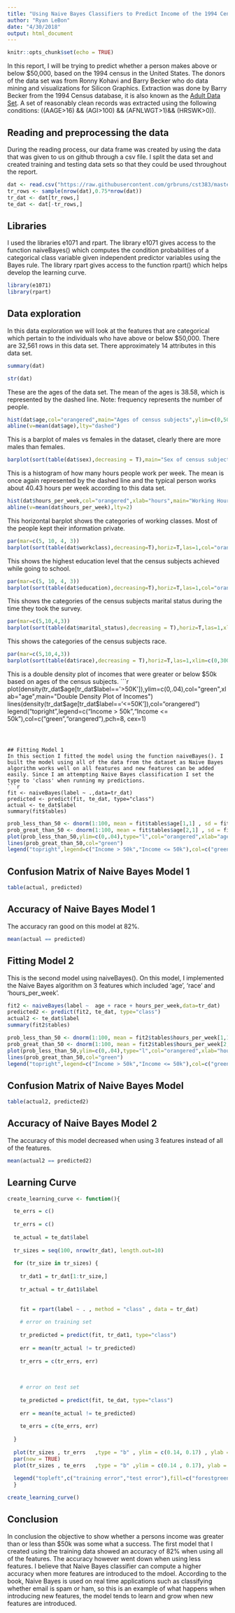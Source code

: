 ```yaml
---
title: "Using Naive Bayes Classifiers to Predict Income of the 1994 Census"
author: "Ryan LeBon"
date: "4/30/2018"
output: html_document
---
```


```r
knitr::opts_chunk$set(echo = TRUE)
```

In this report, I will be trying to predict whether a person makes above or below $50,000, based on the 1994 census in the United States. The donors of the data set was from Ronny Kohavi and Barry Becker who do data mining and visualizations for Silicon Graphics. Extraction was done by Barry Becker from the 1994 Census database, it is also known as the [Adult Data Set](http://archive.ics.uci.edu/ml/datasets/Adult). A set of reasonably clean records was extracted using the following conditions: ((AAGE>16) && (AGI>100) && (AFNLWGT>1)&& (HRSWK>0)). 


## Reading and preprocessing the data
During the reading process, our data frame was created by using the data that was given to us on github through a csv file. I split the data set and created training and testing data sets so that they could be used throughout the report.
```r

dat <- read.csv("https://raw.githubusercontent.com/grbruns/cst383/master/1994-census-summary.csv")
tr_rows <- sample(nrow(dat),0.75*nrow(dat))
tr_dat <- dat[tr_rows,]
te_dat <- dat[-tr_rows,]

```

## Libraries
I used the libraries e1071 and rpart. The library e1071 gives access to the function naiveBayes() which computes the condition probabilities of a categorical class variable given independent predictor variables using the Bayes rule. The library rpart gives access to the function rpart() which helps develop the learning curve.
```r
library(e1071)
library(rpart)
```


## Data exploration
In this data exploration we will look at the features that are categorical which pertain to the individuals who have above or below $50,000. There are 32,561 rows in this data set. There approximately 14 attributes in this data set.

```r
summary(dat)
```

```r
str(dat)
```

These are the ages of the data set. The mean of the ages is 38.58, which is represented by the dashed line. Note: frequency represents the number of people.
```r
hist(dat$age,col="orangered",main="Ages of census subjects",ylim=c(0,5000),xlab="Ages")
abline(v=mean(dat$age),lty="dashed")
```

This is a barplot of males vs females in the dataset, clearly there are more males than females.
```r
barplot(sort(table(dat$sex),decreasing = T),main="Sex of census subjects",ylab="Frequency",col="orangered",beside=T,names.arg=c("Male","Female"),ylim=c(0,25000))
```

This is a histogram of how many hours people work per week. The mean is once again represented by the dashed line and the typical person works about 40.43 hours per week according to this data set.
```r
hist(dat$hours_per_week,col="orangered",xlab="hours",main="Working Hours of census subjects")
abline(v=mean(dat$hours_per_week),lty=2)

```

This horizontal barplot shows the categories of working classes. Most of the people kept their information private.
```r
par(mar=c(5, 10, 4, 3))
barplot(sort(table(dat$workclass),decreasing=T),horiz=T,las=1,col="orangered",xlim=c(0,25000),xlab="Frequency",main="Working Class of census subjects")
```

This shows the highest education level that the census subjects achieved while going to school.
```r

par(mar=c(5, 10, 4, 3))
barplot(sort(table(dat$education),decreasing=T),horiz=T,las=1,col="orangered",xlim=c(0,12000),xlab="Frequency",main="Education Level of census subjects")

```

This shows the categories of the census subjects marital status during the time they took the survey.
```r

par(mar=c(5,10,4,3))
barplot(sort(table(dat$marital_status),decreasing = T),horiz=T,las=1,xlim=c(0,20000),col="orangered",xlab="Frequency",main="Marital Status of census subjects")

```

This shows the categories of the census subjects race.
```r

par(mar=c(5,10,4,3))
barplot(sort(table(dat$race),decreasing = T),horiz=T,las=1,xlim=c(0,30000),col="orangered",xlab="Frequency",main="Race of census subjects")

```

This is a double density plot of incomes that were greater or below $50k based on ages of the census subjects.
```r

plot(density(tr_dat$age[tr_dat$label=='>50K']),ylim=c(0,.04),col="green",xlab="age",main="Double Density Plot of Incomes")
lines(density(tr_dat$age[tr_dat$label=='<=50K']),col="orangered")
legend("topright",legend=c("Income > 50k","Income <= 50k"),col=c("green","orangered"),pch=8, cex=1)

```



## Fitting Model 1
In this section I fitted the model using the function naiveBayes(). I built the model using all of the data from the dataset as Naive Bayes algorithm works well on all features and new features can be added easily. Since I am attempting Naive Bayes classification I set the type to 'class' when running my predictions.
```r

fit <- naiveBayes(label ~ .,data=tr_dat)
predicted <- predict(fit, te_dat, type="class")
actual <- te_dat$label
summary(fit$tables)

```


```r

prob_less_than_50 <- dnorm(1:100, mean = fit$tables$age[1,1] , sd = fit$tables$age[1,2] )
prob_great_than_50 <- dnorm(1:100, mean = fit$tables$age[2,1] , sd = fit$tables$age[2,2] )
plot(prob_less_than_50,ylim=c(0,.04),type="l",col="orangered",xlab="age",ylab="density",main="Double Density Plot of Naive Bayes Model 1")
lines(prob_great_than_50,col="green")
legend("topright",legend=c("Income > 50k","Income <= 50k"),col=c("green","orangered"),pch=8, cex=1)

```


## Confusion Matrix of Naive Bayes Model 1 

```r

table(actual, predicted)

```

## Accuracy of Naive Bayes Model 1
The accuracy ran good on this model at 82%.
```r

mean(actual == predicted)

```

## Fitting Model 2

This is the second model using naiveBayes(). On this model, I implemented the Naive Bayes algorithm on 3 features which included 'age', 'race' and 'hours_per_week'. 
```r

fit2 <- naiveBayes(label ~  age + race + hours_per_week,data=tr_dat)
predicted2 <- predict(fit2, te_dat, type="class")
actual2 <- te_dat$label
summary(fit2$tables)

```
```r

prob_less_than_50 <- dnorm(1:100, mean = fit2$tables$hours_per_week[1,1] , sd = fit2$tables$hours_per_week[1,2] )
prob_great_than_50 <- dnorm(1:100, mean = fit2$tables$hours_per_week[2,1] , sd = fit2$tables$hours_per_week[2,2] )
plot(prob_less_than_50,ylim=c(0,.04),type="l",col="orangered",xlab="hours per week",ylab="density",main="Double Density Plot of Naive Bayes Model 2")
lines(prob_great_than_50,col="green")
legend("topright",legend=c("Income > 50k","Income <= 50k"),col=c("green","orangered"),pch=8, cex=1)

```

## Confusion Matrix of Naive Bayes Model

```r

table(actual2, predicted2)

```

## Accuracy of Naive Bayes Model 2
The accuracy of this model decreased when using 3 features instead of all of the features.
```r

mean(actual2 == predicted2)

```


## Learning Curve 

```r

create_learning_curve <- function(){

  te_errs = c()
  
  tr_errs = c()
  
  te_actual = te_dat$label
  
  tr_sizes = seq(100, nrow(tr_dat), length.out=10)
  
  for (tr_size in tr_sizes) {
    
    tr_dat1 = tr_dat[1:tr_size,]
    
    tr_actual = tr_dat1$label
    
    
    fit = rpart(label ~ . , method = "class" , data = tr_dat)
    
    # error on training set
    
    tr_predicted = predict(fit, tr_dat1, type="class")
    
    err = mean(tr_actual != tr_predicted)
    
    tr_errs = c(tr_errs, err)
    
    
    
    # error on test set
    
    te_predicted = predict(fit, te_dat, type="class")
    
    err = mean(te_actual != te_predicted)
    
    te_errs = c(te_errs, err)
    
  }
  
  plot(tr_sizes , tr_errs   ,type = "b" , ylim = c(0.14, 0.17) , ylab = "error rate", xlab="Training Set Size", col = "forestgreen",main="Learning Curve")
  par(new = TRUE)
  plot(tr_sizes , te_errs   ,type = "b" ,ylim = c(0.14 , 0.17), ylab = "error rate" , xlab="Training Set Size", col = "orangered",main="Learning Curve")
  
  legend("topleft",c("training error","test error"),fill=c("forestgreen","orangered"),horiz=TRUE,cex=0.7)
  }

create_learning_curve()

```

## Conclusion
In conclusion the objective to show whether a persons income was greater than or less than $50k was some what a success. The first model that I created using the training data showed an accuracy of 82% when using all of the features. The accuracy however went down when using less features. I believe that Naive Bayes classifier can compute a higher accuracy when more features are introduced to the mdoel. According to the book, Naive Bayes is used on real time applications such as classifying whether email is spam or ham, so this is an example of what happens when introducing new features, the model tends to learn and grow when new features are introduced.